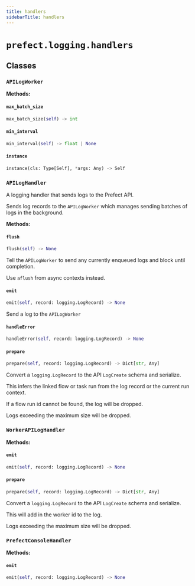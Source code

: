 ```yaml
---
title: handlers
sidebarTitle: handlers
---
```


# `prefect.logging.handlers`

## Classes

### `APILogWorker`

**Methods:**

#### `max_batch_size`

```python
max_batch_size(self) -> int
```

#### `min_interval`

```python
min_interval(self) -> float | None
```

#### `instance`

```python
instance(cls: Type[Self], *args: Any) -> Self
```

### `APILogHandler`


A logging handler that sends logs to the Prefect API.

Sends log records to the `APILogWorker` which manages sending batches of logs in
the background.


**Methods:**

#### `flush`

```python
flush(self) -> None
```

Tell the `APILogWorker` to send any currently enqueued logs and block until
completion.

Use `aflush` from async contexts instead.


#### `emit`

```python
emit(self, record: logging.LogRecord) -> None
```

Send a log to the `APILogWorker`


#### `handleError`

```python
handleError(self, record: logging.LogRecord) -> None
```

#### `prepare`

```python
prepare(self, record: logging.LogRecord) -> Dict[str, Any]
```

Convert a `logging.LogRecord` to the API `LogCreate` schema and serialize.

This infers the linked flow or task run from the log record or the current
run context.

If a flow run id cannot be found, the log will be dropped.

Logs exceeding the maximum size will be dropped.


### `WorkerAPILogHandler`

**Methods:**

#### `emit`

```python
emit(self, record: logging.LogRecord) -> None
```

#### `prepare`

```python
prepare(self, record: logging.LogRecord) -> Dict[str, Any]
```

Convert a `logging.LogRecord` to the API `LogCreate` schema and serialize.

This will add in the worker id to the log.

Logs exceeding the maximum size will be dropped.


### `PrefectConsoleHandler`

**Methods:**

#### `emit`

```python
emit(self, record: logging.LogRecord) -> None
```
